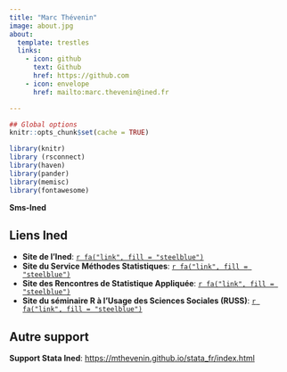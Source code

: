 ```yaml
---
title: "Marc Thévenin"
image: about.jpg
about:
  template: trestles
  links:
    - icon: github
      text: Github
      href: https://github.com
    - icon: envelope
      href: mailto:marc.thevenin@ined.fr  

---
```


```r
## Global options
knitr::opts_chunk$set(cache = TRUE)

library(knitr)
library (rsconnect)
library(haven)
library(pander)
library(memisc)
library(fontawesome)
```

**Sms-Ined**  



::: {.callout-note icon="false"}
## Liens Ined
-   **Site de l'Ined**:  [`r fa("link", fill = "steelblue")`](https://www.ined.fr)
-   **Site du Service Méthodes Statistiques**: [`r fa("link", fill = "steelblue")`](https://sms.site.ined.fr)\
-   **Site des Rencontres de Statistique Appliquée**: [`r fa("link", fill = "steelblue")`](https://statapp.site.ined.fr/)\
-   **Site du séminaire R à l'Usage des Sciences Sociales (RUSS)**: [`r fa("link", fill = "steelblue")`](https://russ.site.ined.fr)
:::



::: {.callout-note icon="false"}
## Autre support

**Support Stata Ined**: <https://mthevenin.github.io/stata_fr/index.html> 
:::

